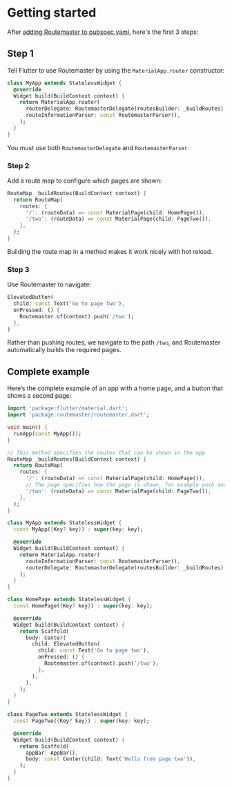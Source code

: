 # Getting started

After [adding Routemaster to pubspec.yaml](https://pub.dev/packages/routemaster/install), here's the first 3 steps:

## Step 1

Tell Flutter to use Routemaster by using the `MaterialApp.router` constructor:

```dart
class MyApp extends StatelessWidget {
  @override
  Widget build(BuildContext context) {
    return MaterialApp.router(
      routerDelegate: RoutemasterDelegate(routesBuilder: _buildRoutes),
      routeInformationParser: const RoutemasterParser(),
    );
  }
}
```

You must use both `RoutemasterDelegate`  and `RoutemasterParser`.


### Step 2

Add a route map to configure which pages are shown:

```dart
RouteMap _buildRoutes(BuildContext context) {
  return RouteMap(
    routes: {
      '/': (routeData) => const MaterialPage(child: HomePage()),
      '/two': (routeData) => const MaterialPage(child: PageTwo()),
    },
  );
}
```

Building the route map in a method makes it work nicely with hot reload.

### Step 3

Use Routemaster to navigate:

```dart
ElevatedButton(
  child: const Text('Go to page two'),
  onPressed: () {
    Routemaster.of(context).push('/two');
  },
)
```

Rather than pushing routes, we navigate to the path `/two`, and Routemaster automatically builds the required pages.

## Complete example

Here’s the complete example of an app with a home page, and a button that shows a second page:

```dart
import 'package:flutter/material.dart';
import 'package:routemaster/routemaster.dart';

void main() {
  runApp(const MyApp());
}

// This method specifies the routes that can be shown in the app
RouteMap _buildRoutes(BuildContext context) {
  return RouteMap(
    routes: {  
      '/': (routeData) => const MaterialPage(child: HomePage()),
      // The page specifies how the page is shown, for example push and pop animations
      '/two': (routeData) => const MaterialPage(child: PageTwo()),
    },
  );
}

class MyApp extends StatelessWidget {
  const MyApp({Key? key}) : super(key: key);

  @override
  Widget build(BuildContext context) {
    return MaterialApp.router(
      routeInformationParser: const RoutemasterParser(),
      routerDelegate: RoutemasterDelegate(routesBuilder: _buildRoutes),
    );
  }
}

class HomePage extends StatelessWidget {
  const HomePage({Key? key}) : super(key: key);

  @override
  Widget build(BuildContext context) {
    return Scaffold(
      body: Center(
        child: ElevatedButton(
          child: const Text('Go to page two'),
          onPressed: () {
            Routemaster.of(context).push('/two');
          },
        ),
      ),
    );
  }
}

class PageTwo extends StatelessWidget {
  const PageTwo({Key? key}) : super(key: key);

  @override
  Widget build(BuildContext context) {
    return Scaffold(
      appBar: AppBar(),
      body: const Center(child: Text('Hello from page two')),
    );
  }
}
```